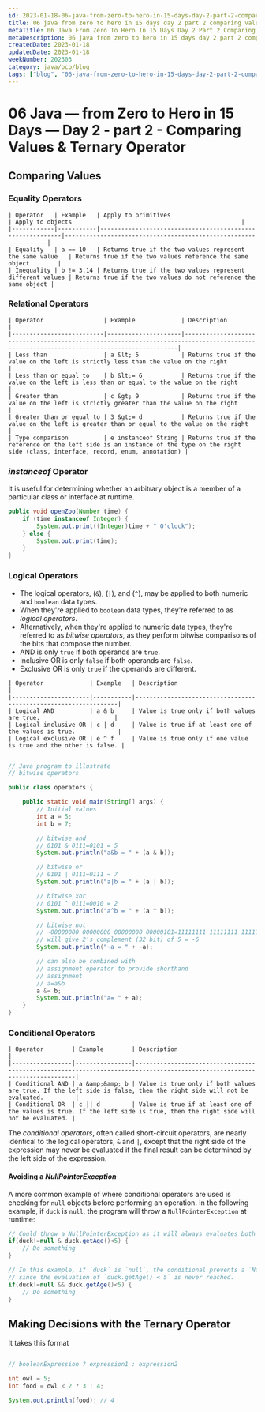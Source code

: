 ```yaml
---
id: 2023-01-18-06-java-from-zero-to-hero-in-15-days-day-2-part-2-comparing-values-and-ternary-operator
title: 06 java from zero to hero in 15 days day 2 part 2 comparing values and ternary operator
metaTitle: 06 Java From Zero To Hero In 15 Days Day 2 Part 2 Comparing Values And Ternary Operator | Anas's Digital Garden
metaDescription: 06 java from zero to hero in 15 days day 2 part 2 comparing values and ternary operator | Anas's Digital Garden
createdDate: 2023-01-18
updatedDate: 2023-01-18
weekNumber: 202303
category: java/ocp/blog
tags: ["blog", "06-java-from-zero-to-hero-in-15-days-day-2-part-2-comparing-values-and-ternary-operator"]
---
```


# 06 Java — from Zero to Hero in 15 Days — Day 2 - part 2 - Comparing Values & Ternary Operator

## Comparing Values

### Equality Operators

```
| Operator   | Example   | Apply to primitives                                       | Apply to objects                                                |
|------------|-----------|-----------------------------------------------------------|-----------------------------------------------------------------|
| Equality   | a == 10   | Returns true if the two values represent the same value   | Returns true if the two values reference the same object        |
| Inequality | b != 3.14 | Returns true if the two values represent different values | Returns true if the two values do not reference the same object |

```

### Relational Operators

```
| Operator                 | Example             | Description                                                                                                                              |
|--------------------------|---------------------|------------------------------------------------------------------------------------------------------------------------------------------|
| Less than                | a &lt; 5            | Returns true if the value on the left is strictly less than the value on the right                                                       |
| Less than or equal to    | b &lt;= 6           | Returns true if the value on the left is less than or equal to the value on the right                                                    |
| Greater than             | c &gt; 9            | Returns true if the value on the left is strictly greater than the value on the right                                                    |
| Greater than or equal to | 3 &gt;= d           | Returns true if the value on the left is greater than or equal to the value on the right                                                 |
| Type comparison          | e instanceof String | Returns true if the reference on the left side is an instance of the type on the right side (class, interface, record, enum, annotation) |

```

### _instanceof_ Operator

It is useful for determining whether an arbitrary object is a member of a particular class or interface at runtime.

```java
public void openZoo(Number time) {
	if (time instanceof Integer) {
		System.out.print((Integer)time + " O'clock");
	} else {
		System.out.print(time);
	}
}
```

### Logical Operators

- The logical operators, (`&`), (`|`), and (`^`), may be applied to both numeric and `boolean` data types.
- When they're applied to `boolean` data types, they're referred to as _logical operators_.
- Alternatively, when they're applied to numeric data types, they're referred to as _bitwise operators_, as they perform bitwise comparisons of the bits that compose the number.
- AND is only `true` if both operands are `true`.
- Inclusive OR is only `false` if both operands are `false`.
- Exclusive OR is only `true` if the operands are different.

```
| Operator             | Example   | Description                                                     |
|----------------------|-----------|-----------------------------------------------------------------|
| Logical AND          | a & b     | Value is true only if both values are true.                     |
| Logical inclusive OR | c | d     | Value is true if at least one of the values is true.            |
| Logical exclusive OR | e ^ f     | Value is true only if one value is true and the other is false. |

```

```java

// Java program to illustrate
// bitwise operators

public class operators {

	public static void main(String[] args) {
		// Initial values
		int a = 5;
		int b = 7;

		// bitwise and
		// 0101 & 0111=0101 = 5
		System.out.println("a&b = " + (a & b));

		// bitwise or
		// 0101 | 0111=0111 = 7
		System.out.println("a|b = " + (a | b));

		// bitwise xor
		// 0101 ^ 0111=0010 = 2
		System.out.println("a^b = " + (a ^ b));

		// bitwise not
		// ~00000000 00000000 00000000 00000101=11111111 11111111 11111111 11111010
		// will give 2's complement (32 bit) of 5 = -6
		System.out.println("~a = " + ~a);

		// can also be combined with
		// assignment operator to provide shorthand
		// assignment
		// a=a&b
		a &= b;
		System.out.println("a= " + a);
	}
}

```

### Conditional Operators

```
| Operator        | Example        | Description                                                                                                               |
|-----------------|----------------|---------------------------------------------------------------------------------------------------------------------------|
| Conditional AND | a &amp;&amp; b | Value is true only if both values are true. If the left side is false, then the right side will not be evaluated.         |
| Conditional OR  | c || d         | Value is true if at least one of the values is true. If the left side is true, then the right side will not be evaluated. |

```

The _conditional operators_, often called short-circuit operators, are nearly identical to the logical operators, `&` and `|`, except that the right side of the expression may never be evaluated if the final result can be determined by the left side of the expression.

#### Avoiding a _NullPointerException_

A more common example of where conditional operators are used is checking for `null` objects before performing an operation. In the following example, if `duck` is `null`, the program will throw a `NullPointerException` at runtime:

```java
// Could throw a NullPointerException as it will always evaluates both sides of the expression
if(duck!=null & duck.getAge()<5) {
	// Do something
}

// In this example, if `duck` is `null`, the conditional prevents a `NullPointerException` from ever being thrown,
// since the evaluation of `duck.getAge() < 5` is never reached.
if(duck!=null && duck.getAge()<5) {
	// Do something
}
```

## Making Decisions with the Ternary Operator

It takes this format

```java

// booleanExpression ? expression1 : expression2

int owl = 5;
int food = owl < 2 ? 3 : 4;

System.out.println(food); // 4
```
